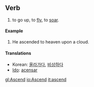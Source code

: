 ==Verb==
# to go up, to [[fly]], to [[soar]].

====Example====
# He ascended to heaven upon a cloud.

====Translations====
*Korean: [[올라가다]], [[비상하다]]
*[[Ido]]: [[acensar]]

[[gl:Ascend]]
[[io:Ascend]]
[[it:ascend]]